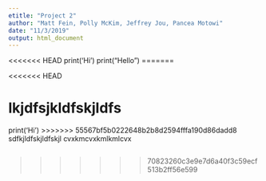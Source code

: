 ```yaml
---
etitle: "Project 2"
author: "Matt Fein, Polly McKim, Jeffrey Jou, Pancea Motowi"
date: "11/3/2019"
output: html_document
---
```


<<<<<<< HEAD
print('Hi')
print("Hello")
=======

<<<<<<< HEAD

lkjdfsjkldfskjldfs
=======
print('Hi')
>>>>>>> 55567bf5b0222648b2b8d2594fffa190d86dadd8
sdfkjldfskjldfskjl
cvxkmcvxkmlkmlcvx


```r


```

>>>>>>> 70823260c3e9e7d6a40f3c59ecf513b2ff56e599
